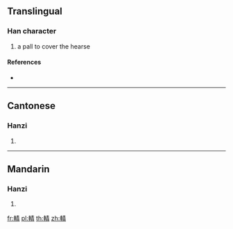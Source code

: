 {{character info/new}}
==Translingual==

===Han character===
{{Han char|rn=159|rad=車|as=08|sn=15|four=55027|canj=JJQMB}}

# a pall to cover the hearse

====References====
* {{Han ref|kx=1245.100|dkj=38390|dj=1722.080|hdz=53536.120|uh=8F24|ud=36644|bh=E848|bd=59464}}

----

==Cantonese==

===Hanzi===
{{yue-hanzi|jyut=|y=sin3}}

# {{defn|lang=yue|sort=車08}}

----

==Mandarin==

===Hanzi===
{{cmn-hanzi|pin=[[qiàn]] ([[qian4]])|wg=ch'ien<sup>4</sup>}}

# {{defn|lang=cmn|sort=車08}}

[[fr:輤]]
[[pl:輤]]
[[th:輤]]
[[zh:輤]]